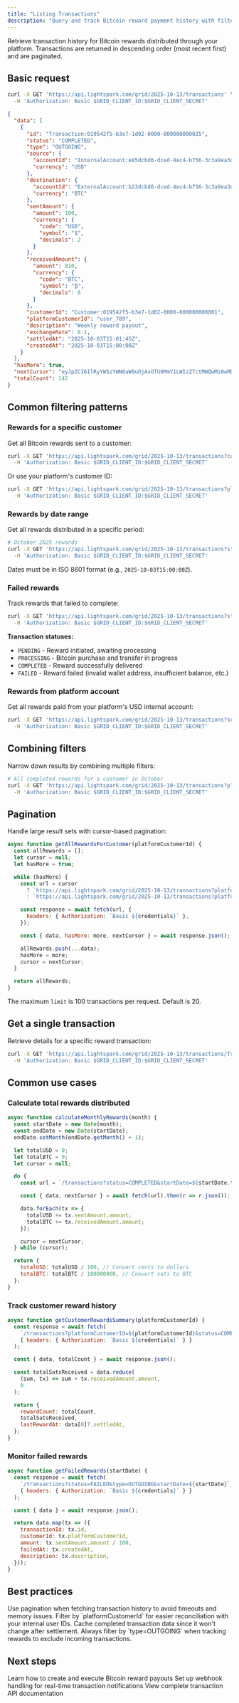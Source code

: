 ```yaml
---
title: "Listing Transactions"
description: "Query and track Bitcoin reward payment history with filtering and pagination"
---
```


Retrieve transaction history for Bitcoin rewards distributed through your platform. Transactions are returned in descending order (most recent first) and are paginated.

## Basic request

```bash cURL
curl -X GET 'https://api.lightspark.com/grid/2025-10-13/transactions' \
  -H 'Authorization: Basic $GRID_CLIENT_ID:$GRID_CLIENT_SECRET'
```

```json response
{
  "data": [
    {
      "id": "Transaction:019542f5-b3e7-1d02-0000-000000000025",
      "status": "COMPLETED",
      "type": "OUTGOING",
      "source": {
        "accountId": "InternalAccount:e85dcbd6-dced-4ec4-b756-3c3a9ea3d965",
        "currency": "USD"
      },
      "destination": {
        "accountId": "ExternalAccount:b23dcbd6-dced-4ec4-b756-3c3a9ea3d456",
        "currency": "BTC"
      },
      "sentAmount": {
        "amount": 100,
        "currency": {
          "code": "USD",
          "symbol": "$",
          "decimals": 2
        }
      },
      "receivedAmount": {
        "amount": 810,
        "currency": {
          "code": "BTC",
          "symbol": "₿",
          "decimals": 8
        }
      },
      "customerId": "Customer:019542f5-b3e7-1d02-0000-000000000001",
      "platformCustomerId": "user_789",
      "description": "Weekly reward payout",
      "exchangeRate": 8.1,
      "settledAt": "2025-10-03T15:01:45Z",
      "createdAt": "2025-10-03T15:00:00Z"
    }
  ],
  "hasMore": true,
  "nextCursor": "eyJpZCI6IlRyYW5zYWN0aW9uOjAxOTU0MmY1LWIzZTctMWQwMi0wMDAwLTAwMDAwMDAwMDAyNSJ9",
  "totalCount": 142
}
```

## Common filtering patterns

### Rewards for a specific customer

Get all Bitcoin rewards sent to a customer:

```bash
curl -X GET 'https://api.lightspark.com/grid/2025-10-13/transactions?customerId=Customer:019542f5-b3e7-1d02-0000-000000000001' \
  -H 'Authorization: Basic $GRID_CLIENT_ID:$GRID_CLIENT_SECRET'
```

Or use your platform's customer ID:

```bash
curl -X GET 'https://api.lightspark.com/grid/2025-10-13/transactions?platformCustomerId=user_789' \
  -H 'Authorization: Basic $GRID_CLIENT_ID:$GRID_CLIENT_SECRET'
```

### Rewards by date range

Get all rewards distributed in a specific period:

```bash
# October 2025 rewards
curl -X GET 'https://api.lightspark.com/grid/2025-10-13/transactions?startDate=2025-10-01T00:00:00Z&endDate=2025-10-31T23:59:59Z' \
  -H 'Authorization: Basic $GRID_CLIENT_ID:$GRID_CLIENT_SECRET'
```

<Tip>Dates must be in ISO 8601 format (e.g., `2025-10-03T15:00:00Z`).</Tip>

### Failed rewards

Track rewards that failed to complete:

```bash
curl -X GET 'https://api.lightspark.com/grid/2025-10-13/transactions?status=FAILED&type=OUTGOING' \
  -H 'Authorization: Basic $GRID_CLIENT_ID:$GRID_CLIENT_SECRET'
```

**Transaction statuses:**

- `PENDING` - Reward initiated, awaiting processing
- `PROCESSING` - Bitcoin purchase and transfer in progress
- `COMPLETED` - Reward successfully delivered
- `FAILED` - Reward failed (invalid wallet address, insufficient balance, etc.)

### Rewards from platform account

Get all rewards paid from your platform's USD internal account:

```bash
curl -X GET 'https://api.lightspark.com/grid/2025-10-13/transactions?senderAccountIdentifier=InternalAccount:e85dcbd6-dced-4ec4-b756-3c3a9ea3d965&type=OUTGOING' \
  -H 'Authorization: Basic $GRID_CLIENT_ID:$GRID_CLIENT_SECRET'
```

## Combining filters

Narrow down results by combining multiple filters:

```bash
# All completed rewards for a customer in October
curl -X GET 'https://api.lightspark.com/grid/2025-10-13/transactions?platformCustomerId=user_789&status=COMPLETED&startDate=2025-10-01T00:00:00Z&endDate=2025-10-31T23:59:59Z' \
  -H 'Authorization: Basic $GRID_CLIENT_ID:$GRID_CLIENT_SECRET'
```

## Pagination

Handle large result sets with cursor-based pagination:

```javascript
async function getAllRewardsForCustomer(platformCustomerId) {
  const allRewards = [];
  let cursor = null;
  let hasMore = true;

  while (hasMore) {
    const url = cursor
      ? `https://api.lightspark.com/grid/2025-10-13/transactions?platformCustomerId=${platformCustomerId}&limit=100&cursor=${cursor}`
      : `https://api.lightspark.com/grid/2025-10-13/transactions?platformCustomerId=${platformCustomerId}&limit=100`;

    const response = await fetch(url, {
      headers: { Authorization: `Basic ${credentials}` },
    });

    const { data, hasMore: more, nextCursor } = await response.json();

    allRewards.push(...data);
    hasMore = more;
    cursor = nextCursor;
  }

  return allRewards;
}
```

<Info>The maximum `limit` is 100 transactions per request. Default is 20.</Info>

## Get a single transaction

Retrieve details for a specific reward transaction:

```bash
curl -X GET 'https://api.lightspark.com/grid/2025-10-13/transactions/Transaction:019542f5-b3e7-1d02-0000-000000000025' \
  -H 'Authorization: Basic $GRID_CLIENT_ID:$GRID_CLIENT_SECRET'
```

## Common use cases

### Calculate total rewards distributed

```javascript
async function calculateMonthlyRewards(month) {
  const startDate = new Date(month);
  const endDate = new Date(startDate);
  endDate.setMonth(endDate.getMonth() + 1);

  let totalUSD = 0;
  let totalBTC = 0;
  let cursor = null;

  do {
    const url = `/transactions?status=COMPLETED&startDate=${startDate.toISOString()}&endDate=${endDate.toISOString()}&cursor=${cursor || ''}`;

    const { data, nextCursor } = await fetch(url).then(r => r.json());

    data.forEach(tx => {
      totalUSD += tx.sentAmount.amount;
      totalBTC += tx.receivedAmount.amount;
    });

    cursor = nextCursor;
  } while (cursor);

  return {
    totalUSD: totalUSD / 100, // Convert cents to dollars
    totalBTC: totalBTC / 100000000, // Convert sats to BTC
  };
}
```

### Track customer reward history

```javascript
async function getCustomerRewardsSummary(platformCustomerId) {
  const response = await fetch(
    `/transactions?platformCustomerId=${platformCustomerId}&status=COMPLETED`,
    { headers: { Authorization: `Basic ${credentials}` } }
  );

  const { data, totalCount } = await response.json();

  const totalSatsReceived = data.reduce(
    (sum, tx) => sum + tx.receivedAmount.amount,
    0
  );

  return {
    rewardCount: totalCount,
    totalSatsReceived,
    lastRewardAt: data[0]?.settledAt,
  };
}
```

### Monitor failed rewards

```javascript
async function getFailedRewards(startDate) {
  const response = await fetch(
    `/transactions?status=FAILED&type=OUTGOING&startDate=${startDate}`,
    { headers: { Authorization: `Basic ${credentials}` } }
  );

  const { data } = await response.json();

  return data.map(tx => ({
    transactionId: tx.id,
    customerId: tx.platformCustomerId,
    amount: tx.sentAmount.amount / 100,
    failedAt: tx.createdAt,
    description: tx.description,
  }));
}
```

## Best practices

<Check>
Use pagination when fetching transaction history to avoid timeouts and memory issues.
</Check>

<Check>
Filter by `platformCustomerId` for easier reconciliation with your internal user IDs.
</Check>

<Check>
Cache completed transaction data since it won't change after settlement.
</Check>

<Warning>
Always filter by `type=OUTGOING` when tracking rewards to exclude incoming transactions.
</Warning>

## Next steps

<CardGroup cols={2}>
<Card title="Distributing Rewards" icon="gift" href="/rewards/developer-guides/distributing-rewards">
  Learn how to create and execute Bitcoin reward payouts
</Card>

<Card title="Webhooks" icon="webhook" href="/rewards/platform-tools/webhooks">
  Set up webhook handling for real-time transaction notifications
</Card>

<Card title="API Reference" icon="code" href="/api-reference/transactions/list-transactions">
  View complete transaction API documentation
</Card>
</CardGroup>
